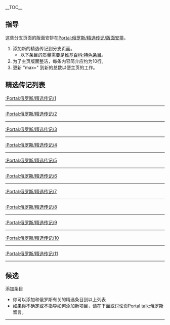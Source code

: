 __TOC__
== 指导 ==
这些分支页面的版面安排在[[Portal:俄罗斯/精选传记/版面安排|Portal:俄罗斯/精选传记/版面安排]]。
# 添加新的精选传记到分支页面。
#*以下条目的质量需要是[[维基百科:特色条目|维基百科:特色条目]]。
# 为了主页版面整洁，每条内容简介应约为10行。
# 更新 "max=" 到新的总数以便主页的{{tl|Random portal component}}工作。

== 精选传记列表 ==
[[:Portal:俄罗斯/精选传记/1|:Portal:俄罗斯/精选传记/1]] <br />
{{Portal:俄罗斯/精选传记/1}}
----
[[:Portal:俄罗斯/精选传记/2|:Portal:俄罗斯/精选传记/2]]<br />
{{Portal:俄罗斯/精选传记/2}}
----
[[:Portal:俄罗斯/精选传记/3|:Portal:俄罗斯/精选传记/3]]<br />
{{Portal:俄罗斯/精选传记/3}}
----
[[:Portal:俄罗斯/精选传记/4|:Portal:俄罗斯/精选传记/4]]<br />
{{Portal:俄罗斯/精选传记/4}}
----
[[:Portal:俄罗斯/精选传记/5|:Portal:俄罗斯/精选传记/5]]<br />
{{Portal:俄罗斯/精选传记/5}}
----
[[:Portal:俄罗斯/精选传记/6|:Portal:俄罗斯/精选传记/6]]<br />
{{Portal:俄罗斯/精选传记/6}}
----
[[:Portal:俄罗斯/精选传记/7|:Portal:俄罗斯/精选传记/7]]<br />
{{Portal:俄罗斯/精选传记/7}}
----
[[:Portal:俄罗斯/精选传记/8|:Portal:俄罗斯/精选传记/8]]<br />
{{Portal:俄罗斯/精选传记/8}}
----
[[:Portal:俄罗斯/精选传记/9|:Portal:俄罗斯/精选传记/9]]<br />
{{Portal:俄罗斯/精选传记/9}}
----
[[:Portal:俄罗斯/精选传记/10|:Portal:俄罗斯/精选传记/10]]<br />
{{Portal:俄罗斯/精选传记/10}}
----
[[:Portal:俄罗斯/精选传记/11|:Portal:俄罗斯/精选传记/11]]<br />
{{Portal:俄罗斯/精选传记/11}}
----

== 候选 ==
;添加条目
*你可以添加和俄罗斯有关的精选条目到以上列表
*如果你不确定或不指导如何添加新项目，请在下面或讨论页[[Portal_talk:俄罗斯|Portal talk:俄罗斯]]留言。
----
{{reflist}}

[[分类:俄罗斯主题|{{SUBPAGENAME}}]]